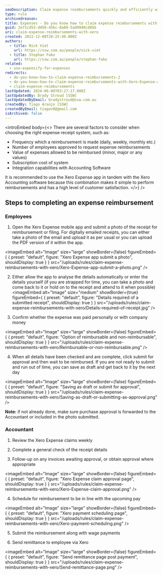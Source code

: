 ```yaml
---
seoDescription: Claim expense reimbursements quickly and efficiently with Xero Expense app, a seamless integration with Xero Accounting software for simplified reimbursement processing.
type: rule
archivedreason:
title: Expenses - Do you know how to claim expense reimbursements with Xero Expense app?
guid: 2e71cd53-d456-45bc-8a89-5ad9948cd85b
uri: claim-expense-reimbursements-with-xero
created: 2022-12-08T20:25:49.000Z
authors:
  - title: Nick Viet
    url: https://ssw.com.au/people/nick-viet
  - title: Stephan Fako
    url: https://ssw.com.au/people/stephan-fako
related:
  - use-expensify-for-expenses
redirects:
  - do-you-know-how-to-claim-expense-reimbursements-2
  - do-you-know-how-to-claim-expense-reimbursements-with-Xero-Expense-app
  - claim-expense-reimbursements
lastUpdated: 2024-06-08T03:27:17.000Z
lastUpdatedBy: Brady Stroud [SSW]
lastUpdatedByEmail: bradystroud@ssw.com.au
createdBy: Tiago Araújo [SSW]
createdByEmail: tiagov8@gmail.com
isArchived: false
---
```


<introEmbed
  body={<>
There are several factors to consider when choosing the right expense receipt system, such as:

- Frequency which a reimbursement is made (daily, weekly, monthly etc.)
- Number of employees approved to request expense reimbursements
- Value of expenses allowed to be reimbursed (minor, major or any values)
- Subscription cost of system
- Integration capabilities with Accounting Software

It is recommended to use the Xero Expense app in tandem with the Xero Accounting software because this combination makes it simple to perform reimbursements and has a high level of customer satisfaction.
  </>}
/>
## Steps to completing an expense reimbursement

### Employees

1. Open the Xero Expense mobile app and submit a photo of the receipt for reimbursement or filing. For digitally emailed receipts, you can either take a photo of the email and upload it as per usual or you can upload the PDF version of it within the app.


<imageEmbed
  alt="Image"
  size="large"
  showBorder={false}
  figureEmbed={ {
    preset: "default",
    figure: "Xero Expense app submit a photo",
    shouldDisplay: true
  } }
  src="/uploads/rules/claim-expense-reimbursements-with-xero/Xero-Expense-app-submit-a-photo.png"
/>

2. Either allow the app to analyse the details automatically or enter the details yourself (if you are strapped for time, you can take a photo and come back to it or hold on to the receipt and attend to it when possible)
<imageEmbed
  alt="Image"
  size="medium"
  showBorder={true}
  figureEmbed={ {
    preset: "default",
    figure: "Details required of a submitted receipt",
    shouldDisplay: true
  } }
  src="/uploads/rules/claim-expense-reimbursements-with-xero/Details-required-of-receipt.jpg"
/>

3. Confirm whether the expense was paid personally or with company money


<imageEmbed
  alt="Image"
  size="large"
  showBorder={false}
  figureEmbed={ {
    preset: "default",
    figure: "Option of reimbursable and non-reimbursable",
    shouldDisplay: true
  } }
  src="/uploads/rules/claim-expense-reimbursements-with-xero/Reimbursable-or-non-reimbursable.png"
/>

4. When all details have been checked and are complete, click submit for approval and then wait to be reimbursed. If you are not ready to submit and run out of time, you can save as draft and get back to it by the next day


<imageEmbed
  alt="Image"
  size="large"
  showBorder={false}
  figureEmbed={ {
    preset: "default",
    figure: "Saving as draft or submit for approval",
    shouldDisplay: true
  } }
  src="/uploads/rules/claim-expense-reimbursements-with-xero/Saving-as-draft-or-submitting-as-approval.png"
/>

**Note:** if not already done, make sure purchase approval is forwarded to the Accountant or included in the photo submitted.

### Accountant

1. Review the Xero Expense claims weekly

2. Complete a general check of the receipt details

3. Follow-up on any invoices awaiting approval, or obtain approval where appropriate


<imageEmbed
  alt="Image"
  size="large"
  showBorder={false}
  figureEmbed={ {
    preset: "default",
    figure: "Xero Expense claim approval page",
    shouldDisplay: true
  } }
  src="/uploads/rules/claim-expense-reimbursements-with-xero/Xero-Expense-claim-approval.png"
/>

4. Schedule for reimbursement to be in line with the upcoming pay


<imageEmbed
  alt="Image"
  size="large"
  showBorder={false}
  figureEmbed={ {
    preset: "default",
    figure: "Xero payment scheduling page",
    shouldDisplay: true
  } }
  src="/uploads/rules/claim-expense-reimbursements-with-xero/Xero-payment-scheduling.png"
/>

5. Submit the reimbursement along with wage payments

6. Send remittance to employee via Xero


<imageEmbed
  alt="Image"
  size="large"
  showBorder={false}
  figureEmbed={ {
    preset: "default",
    figure: "Send remittance page post payment",
    shouldDisplay: true
  } }
  src="/uploads/rules/claim-expense-reimbursements-with-xero/Send-remittance-page.png"
/>
